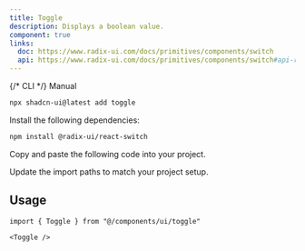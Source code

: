 ```yaml
---
title: Toggle
description: Displays a boolean value.
component: true
links:
  doc: https://www.radix-ui.com/docs/primitives/components/switch
  api: https://www.radix-ui.com/docs/primitives/components/switch#api-reference
---
```


<PaddingBox title="Defualt">
  <ComponentPreview name="toggle-demo" />
</PaddingBox>

<PaddingBox title="Installation">
<Tabs defaultValue="manual">

<TabsList>
 {/* <TabsTrigger value="cli">CLI</TabsTrigger> */}
  <TabsTrigger value="manual">Manual</TabsTrigger>
</TabsList>
<TabsContent value="cli">

```bash
npx shadcn-ui@latest add toggle
```

</TabsContent>

<TabsContent value="manual">

<Steps>

<Step>Install the following dependencies:</Step>

```bash
npm install @radix-ui/react-switch
```

<Step>Copy and paste the following code into your project.</Step>

<ComponentSource name="switch" />

<Step>Update the import paths to match your project setup.</Step>

</Steps>

</TabsContent>

</Tabs>

## Usage

```tsx
import { Toggle } from "@/components/ui/toggle"
```

```tsx
<Toggle />
```

</PaddingBox>

<PaddingBox titl="Disabled">
  <ComponentPreview name="toggle-disabled" />
</PaddingBox>

<PaddingBox titl="Size">
  <ComponentPreview name="toggle-size" />
</PaddingBox>
